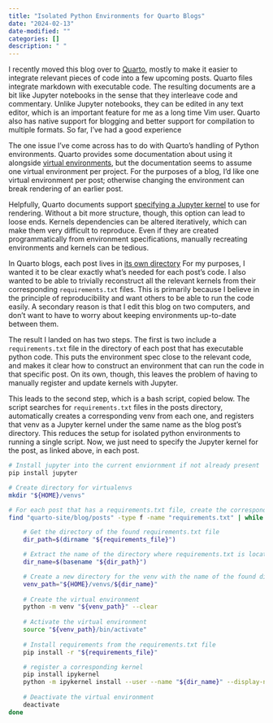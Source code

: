 ```yaml
---
title: "Isolated Python Environments for Quarto Blogs"
date: "2024-02-13"
date-modified: ""
categories: []
description: " "
---
```


I recently moved this blog over to [Quarto](https://quarto.org/), mostly to make it easier to
integrate relevant pieces of code into a few upcoming posts. Quarto files integrate markdown with
executable code. The resulting documents are a bit like Jupyter notebooks in the sense that they
interleave code and commentary. Unlike Jupyter notebooks, they can be edited in any text editor,
which is an important feature for me as a long time Vim user. Quarto also has native support for
blogging and better support for compilation to multiple formats. So far, I've had a good experience

The one issue I've come across has to do with Quarto's handling of Python environments.
Quarto provides some documentation about using it alongside 
[virtual environments](https://quarto.org/docs/projects/virtual-environments.html),
but the documentation seems to assume one virtual environment per project. For the purposes of a
blog, I'd like one virtual environment per post; otherwise changing the environment can break
rendering of an earlier post.

Helpfully, Quarto documents support 
[specifying a Jupyter kernel](https://quarto.org/docs/computations/python.html#kernel-selection)
to use for rendering. Without a bit more structure, though, this option can lead to loose ends.
Kernels dependencies can be altered iteratively, which can make them very difficult to reproduce.
Even if they are created programmatically from environment specifications, manually recreating
environments and kernels can be tedious.

In Quarto blogs, each post lives in 
[its own directory](https://quarto.org/docs/websites/website-blog.html#posts-directory)
For my purposes, I wanted it to be clear exactly what's needed for each post's code. I also wanted
to be able to trivially reconstruct all the relevant kernels from their corresponding
`requirements.txt` files. This is primarily because I believe in the principle of reproducibility
and want others to be able to run the code easily. A secondary reason is that I edit this blog on
two computers, and don't want to have to worry about keeping environments up-to-date between them.

The result I landed on has two steps. The first is two include a `requirements.txt` file in the
directory of each post that has executable python code. This puts the environment spec close to the
relevant code, and makes it clear how to construct an environment that can run the code in that
specific post. On its own, though, this leaves the problem of having to manually register and update
kernels with Jupyter.

This leads to the second step, which is a bash script, copied below. The script searches for
`requirements.txt` files in the posts directory, automatically creates a corresponding venv from
each one, and registers that venv as a Jupyter kernel under the same name as the blog post's
directory. This reduces the setup for isolated python environments to running a single script. Now,
we just need to specify the Jupyter kernel for the post, as linked above, in each post.

```bash
# Install jupyter into the current enviornment if not already present
pip install jupyter

# Create directory for virtualenvs
mkdir "${HOME}/venvs"

# For each post that has a requirements.txt file, create the corresponding kernel
find "quarto-site/blog/posts" -type f -name "requirements.txt" | while read requirements_file; do

    # Get the directory of the found requirements.txt file
    dir_path=$(dirname "${requirements_file}")

    # Extract the name of the directory where requirements.txt is located
    dir_name=$(basename "${dir_path}")

    # Create a new directory for the venv with the name of the found directory
    venv_path="${HOME}/venvs/${dir_name}"
    
    # Create the virtual environment
    python -m venv "${venv_path}" --clear 
    
    # Activate the virtual environment
    source "${venv_path}/bin/activate"
    
    # Install requirements from the requirements.txt file
    pip install -r "${requirements_file}"

    # register a corresponding kernel
    pip install ipykernel
    python -m ipykernel install --user --name "${dir_name}" --display-name "${dir_name}"
    
    # Deactivate the virtual environment
    deactivate
done
```
